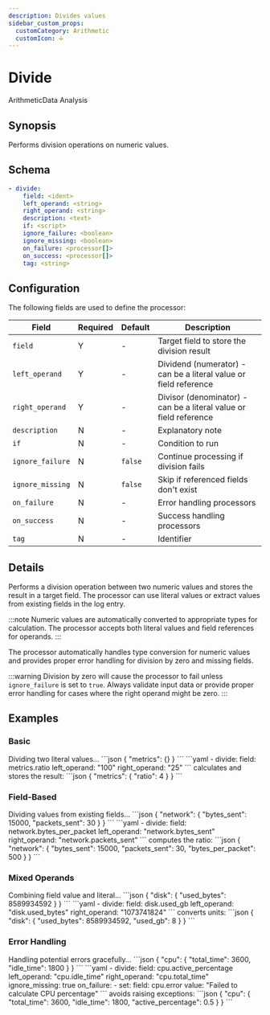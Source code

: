 ```yaml
---
description: Divides values
sidebar_custom_props:
  customCategory: Arithmetic
  customIcon: ➗
---
```


# Divide

<span className="theme-doc-version-badge badge badge--primary">Arithmetic</span><span className="theme-doc-version-badge badge badge--secondary">Data Analysis</span>

## Synopsis

Performs division operations on numeric values.

## Schema

```yaml {2-4}
- divide:
    field: <ident>
    left_operand: <string>
    right_operand: <string>
    description: <text>
    if: <script>
    ignore_failure: <boolean>
    ignore_missing: <boolean>
    on_failure: <processor[]>
    on_success: <processor[]>
    tag: <string>
```

## Configuration

The following fields are used to define the processor:

|Field|Required|Default|Description|
|---|---|---|---|
|`field`|Y|-|Target field to store the division result|
|`left_operand`|Y|-|Dividend (numerator) - can be a literal value or field reference|
|`right_operand`|Y|-|Divisor (denominator) - can be a literal value or field reference|
|`description`|N|-|Explanatory note|
|`if`|N|-|Condition to run|
|`ignore_failure`|N|`false`|Continue processing if division fails|
|`ignore_missing`|N|`false`|Skip if referenced fields don't exist|
|`on_failure`|N|-|Error handling processors|
|`on_success`|N|-|Success handling processors|
|`tag`|N|-|Identifier|

## Details

Performs a division operation between two numeric values and stores the result in a target field. The processor can use literal values or extract values from existing fields in the log entry.

:::note
Numeric values are automatically converted to appropriate types for calculation. The processor accepts both literal values and field references for operands.
:::

The processor automatically handles type conversion for numeric values and provides proper error handling for division by zero and missing fields.

:::warning
Division by zero will cause the processor to fail unless `ignore_failure` is set to `true`. Always validate input data or provide proper error handling for cases where the right operand might be zero.
:::

## Examples

### Basic

<ExampleGrid>
  <CommentCol>
    Dividing two literal values...
  </CommentCol>
  <CodeCol>
    ```json
    {
      "metrics": {}
    }
    ```
    ```yaml
    - divide:
        field: metrics.ratio
        left_operand: "100"
        right_operand: "25"
    ```
  </CodeCol>
  <CommentCol>
    calculates and stores the result:
  </CommentCol>
  <CodeCol>
    ```json
    {
      "metrics": {
        "ratio": 4
      }
    }
    ```
  </CodeCol>
</ExampleGrid>

### Field-Based

<ExampleGrid>
  <CommentCol>
    Dividing values from existing fields...
  </CommentCol>
  <CodeCol>
    ```json
    {
      "network": {
        "bytes_sent": 15000,
        "packets_sent": 30
      }
    }
    ```
    ```yaml
    - divide:
        field: network.bytes_per_packet
        left_operand: "network.bytes_sent"
        right_operand: "network.packets_sent"
    ```
  </CodeCol>
  <CommentCol>
    computes the ratio:
  </CommentCol>
  <CodeCol>
    ```json
    {
      "network": {
        "bytes_sent": 15000,
        "packets_sent": 30,
        "bytes_per_packet": 500
      }
    }
    ```
  </CodeCol>
</ExampleGrid>

### Mixed Operands

<ExampleGrid>
  <CommentCol>
    Combining field value and literal...
  </CommentCol>
  <CodeCol>
    ```json
    {
      "disk": {
        "used_bytes": 8589934592
      }
    }
    ```
    ```yaml
    - divide:
        field: disk.used_gb
        left_operand: "disk.used_bytes"
        right_operand: "1073741824"
    ```
  </CodeCol>
  <CommentCol>
    converts units:
  </CommentCol>
  <CodeCol>
    ```json
    {
      "disk": {
        "used_bytes": 8589934592,
        "used_gb": 8
      }
    }
    ```
  </CodeCol>
</ExampleGrid>

### Error Handling

<ExampleGrid>
  <CommentCol>
    Handling potential errors gracefully...
  </CommentCol>
  <CodeCol>
    ```json
    {
      "cpu": {
        "total_time": 3600,
        "idle_time": 1800
      }
    }
    ```
    ```yaml
    - divide:
        field: cpu.active_percentage
        left_operand: "cpu.idle_time"
        right_operand: "cpu.total_time" 
        ignore_missing: true
        on_failure:
          - set:
              field: cpu.error
              value: "Failed to calculate CPU percentage"
    ```
  </CodeCol>
  <CommentCol>
    avoids raising exceptions:
  </CommentCol>
  <CodeCol>
    ```json
    {
      "cpu": {
        "total_time": 3600,
        "idle_time": 1800,
        "active_percentage": 0.5
      }
    }
    ```
  </CodeCol>
</ExampleGrid>
